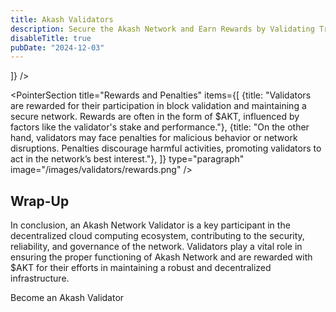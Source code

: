 ```yaml
---
title: Akash Validators
description: Secure the Akash Network and Earn Rewards by Validating Transactions.
disableTitle: true
pubDate: "2024-12-03"
---
```



<CommunityHero
  subTitle="Akash Validators:"
  title="Help validate the <br class=' md:hidden'/> Akash Supercloud <br /> and earn rewards"
  description="An Akash Network Validators plays a pivotal role in the decentralized cloud computing platform, Akash Network. Operating on blockchain technology, Akash Network establishes a marketplace for cloud resources, enabling the peer-to-peer exchange of computing power. Validators are instrumental in upholding the network’s security, contributing to the validation and consensus process."
  buttonLabel="Become an Akash Validators"
  buttonLink="https://akashnet.typeform.com/to/kH2gpXOL?typeform-source=akash.network"
/>

<Responsibility/>

<div className="mt-20 md:mt-40"/>
<PointerSection 
  reverse={true}
  title="Node Infrastructure"
  description="To become a validator on Akash Network, entities must set up and maintain a node, which typically includes:"
  type="sublist"
  image="/images/validators/node.png"
  items={[
   {
    title: "Server Infrastructure:",
    items: [
      "Validators operate robust servers capable of handling the computational demands of block validation.",
      "The quality and reliability of server infrastructure significantly influence the overall performance of Akash Network.",
    ]
   },
   {
    title: "Software:",
    items: [
      "Validators run specialized software enabling them to participate in the consensus process.",
      "Regular updates and maintenance are essential to keep the software secure and up to date.",
    ]
   },
   {
    title: "Network Connectivity:",
    items: [
      "A stable and high-speed internet connection is crucial for maintaining a reliable node.",
      "Validators ensure their nodes are well-connected to the Akash Network.",
    ]
   }

  ]}
/>

<div className="mt-20 md:mt-40"/>

<PointerSection 
  title="Rewards and Penalties"
  items={[
    {title: "Validators are rewarded for their participation in block validation and maintaining a secure network. Rewards are often in the form of $AKT, influenced by factors like the validator's stake and performance."},
    {title: "On the other hand, validators may face penalties for malicious behavior or network disruptions. Penalties discourage harmful activities, promoting validators to act in the network’s best interest."},
  ]}
  type="paragraph"
  image="/images/validators/rewards.png"
/>


<div className="mt-20 md:mt-40"/>


<div className="flex flex-col  not-prose  justify-center items-center">
  <h2 className="text-3xl font-semibold text-center">Wrap-Up</h2>
  <p className="text-center text-sm md:text-base mt-4">In conclusion, an Akash Network Validator is a key participant in the decentralized cloud computing ecosystem, contributing to the security, reliability, and governance of the network. Validators play a vital role in ensuring the proper functioning of Akash Network and are rewarded with $AKT for their efforts in maintaining a robust and decentralized infrastructure.</p>
  <ButtonLink arrow className="mt-10 " link="https://akashnet.typeform.com/to/PXpRWgfD?typeform-source=akash.network" variant="secondary" size="lg" >
   Become an Akash Validator
  </ButtonLink>
</div>


